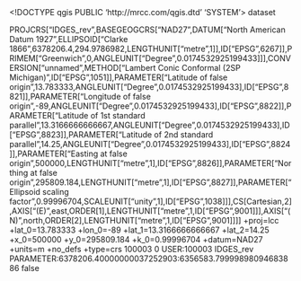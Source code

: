 <!DOCTYPE qgis PUBLIC 'http://mrcc.com/qgis.dtd' 'SYSTEM'>
<qgis version="3.32.0-Lima">
  <identifier></identifier>
  <parentidentifier></parentidentifier>
  <language></language>
  <type>dataset</type>
  <title></title>
  <abstract></abstract>
  <contact>
    <name></name>
    <organization></organization>
    <position></position>
    <voice></voice>
    <fax></fax>
    <email></email>
    <role></role>
  </contact>
  <links/>
  <dates/>
  <fees></fees>
  <encoding></encoding>
  <crs>
    <spatialrefsys nativeFormat="Wkt">
      <wkt>PROJCRS["IDGES_rev",BASEGEOGCRS["NAD27",DATUM["North American Datum 1927",ELLIPSOID["Clarke 1866",6378206.4,294.9786982,LENGTHUNIT["metre",1]],ID["EPSG",6267]],PRIMEM["Greenwich",0,ANGLEUNIT["Degree",0.0174532925199433]]],CONVERSION["unnamed",METHOD["Lambert Conic Conformal (2SP Michigan)",ID["EPSG",1051]],PARAMETER["Latitude of false origin",13.783333,ANGLEUNIT["Degree",0.0174532925199433],ID["EPSG",8821]],PARAMETER["Longitude of false origin",-89,ANGLEUNIT["Degree",0.0174532925199433],ID["EPSG",8822]],PARAMETER["Latitude of 1st standard parallel",13.3166666666667,ANGLEUNIT["Degree",0.0174532925199433],ID["EPSG",8823]],PARAMETER["Latitude of 2nd standard parallel",14.25,ANGLEUNIT["Degree",0.0174532925199433],ID["EPSG",8824]],PARAMETER["Easting at false origin",500000,LENGTHUNIT["metre",1],ID["EPSG",8826]],PARAMETER["Northing at false origin",295809.184,LENGTHUNIT["metre",1],ID["EPSG",8827]],PARAMETER["Ellipsoid scaling factor",0.99996704,SCALEUNIT["unity",1],ID["EPSG",1038]]],CS[Cartesian,2],AXIS["(E)",east,ORDER[1],LENGTHUNIT["metre",1,ID["EPSG",9001]]],AXIS["(N)",north,ORDER[2],LENGTHUNIT["metre",1,ID["EPSG",9001]]]]</wkt>
      <proj4>+proj=lcc +lat_0=13.783333 +lon_0=-89 +lat_1=13.3166666666667 +lat_2=14.25 +x_0=500000 +y_0=295809.184 +k_0=0.99996704 +datum=NAD27 +units=m +no_defs +type=crs</proj4>
      <srsid>100003</srsid>
      <srid>0</srid>
      <authid>USER:100003</authid>
      <description>IDGES_rev</description>
      <projectionacronym></projectionacronym>
      <ellipsoidacronym>PARAMETER:6378206.40000000037252903:6356583.79999898094683886</ellipsoidacronym>
      <geographicflag>false</geographicflag>
    </spatialrefsys>
  </crs>
  <extent>
    <spatial maxz="0" maxy="0" crs="USER:100003" miny="0" maxx="0" dimensions="2" minz="0" minx="0"/>
    <temporal>
      <period>
        <start></start>
        <end></end>
      </period>
    </temporal>
  </extent>
</qgis>
